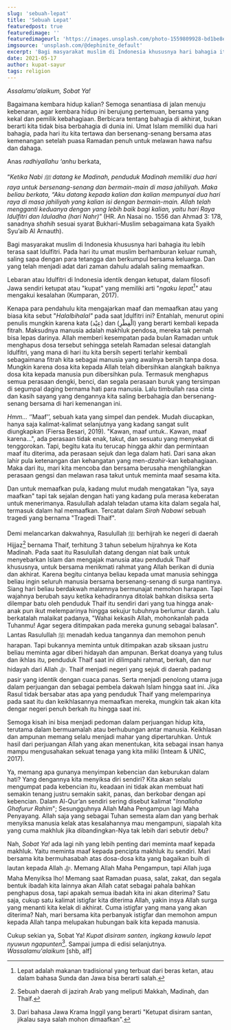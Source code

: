 ```yaml
---
slug: 'sebuah-lepat'
title: 'Sebuah Lepat'
featuredpost: true
featuredimage: ''
featuredimageurl: 'https://images.unsplash.com/photo-1559809928-bd1be8ea204b?ixid=MnwxMjA3fDB8MHxwaG90by1wYWdlfHx8fGVufDB8fHx8&ixlib=rb-1.2.1&auto=format&fit=crop&w=1050&q=80'
imgsource: 'unsplash.com/@dephinite_default'
excerpt: 'Bagi masyarakat muslim di Indonesia khususnya hari bahagia itu lebih terasa saat Idulfitri. Pada hari itu umat muslim berhamburan keluar rumah, saling sapa dengan para tetangga dan berkumpul bersama keluarga. Dan yang telah menjadi adat dari zaman dahulu adalah saling memaafkan.'
date: 2021-05-17
author: kupat-sayur
tags: religion
---
```


_Assalamu'alaikum, Sobat Ya!_

Bagaimana kembara hidup kalian? Semoga senantiasa di jalan menuju kebenaran, agar kembara hidup ini berujung pertemuan, bersama yang kekal dan pemilik kebahagiaan. Berbicara tentang bahagia di akhirat, bukan berarti kita tidak bisa berbahagia di dunia ini. Umat Islam memiliki dua hari bahagia, pada hari itu kita tertawa dan bersenang-senang bersama atas kemenangan setelah puasa Ramadan penuh untuk melawan hawa nafsu dan dahaga.

Anas _radhiyallahu ‘anhu_ berkata,

“_Ketika Nabi ﷺ datang ke Madinah, penduduk Madinah memiliki dua hari raya untuk bersenang-senang dan bermain-main di masa jahiliyah. Maka beliau berkata, “Aku datang kepada kalian dan kalian mempunyai dua hari raya di masa jahiliyah yang kalian isi dengan bermain-main. Allah telah mengganti keduanya dengan yang lebih baik bagi kalian, yaitu hari Raya Idulfitri dan Iduladha (hari Nahr)_” (HR. An Nasai no. 1556 dan Ahmad 3: 178, sanadnya _shahih_ sesuai syarat Bukhari-Muslim sebagaimana kata Syaikh Syu’aib Al Arnauth).

Bagi masyarakat muslim di Indonesia khususnya hari bahagia itu lebih terasa saat Idulfitri. Pada hari itu umat muslim berhamburan keluar rumah, saling sapa dengan para tetangga dan berkumpul bersama keluarga. Dan yang telah menjadi adat dari zaman dahulu adalah saling memaafkan.

Lebaran atau Idulfitri di Indonesia identik dengan ketupat, dalam filosofi Jawa sendiri ketupat atau "kupat" yang memiliki arti "_ngaku lepat[^1]"_ atau mengakui kesalahan (Kumparan, 2017).

Kenapa para pendahulu kita mengajarkan maaf dan memaafkan atau yang biasa kita sebut "_Halalbihalal"_ pada saat Idulfitri ini? Entahlah, menurut opini penulis mungkin karena kata (عِيْد) dan (الْفِطْرِ) yang berarti kembali kepada fitrah. Maksudnya manusia adalah makhluk pendosa, mereka tak pernah bisa lepas darinya. Allah memberi kesempatan pada bulan Ramadan untuk menghapus dosa tersebut sehingga setelah Ramadan selesai datanglah Idulfitri, yang mana di hari itu kita bersih seperti terlahir kembali sebagaimana fitrah kita sebagai manusia yang awalnya bersih tanpa dosa. Mungkin karena dosa kita kepada Allah telah dibersihkan alangkah baiknya dosa kita kepada manusia pun dibersihkan pula. Termasuk menghapus semua perasaan dengki, benci, dan segala perasaan buruk yang tersimpan di segumpal daging bernama hati para manusia. Lalu timbullah rasa cinta dan kasih sayang yang dengannya kita saling berbahagia dan bersenang-senang bersama di hari kemenangan ini.

_Hmm..._ ‘’Maaf’’, sebuah kata yang simpel dan pendek. Mudah diucapkan, hanya saja kalimat-kalimat selanjutnya yang kadang sangat sulit diungkapkan (Fiersa Besari, 2019). "Kawan, maaf untuk.. Kawan, maaf karena...", ada perasaan tidak enak, takut, dan sesuatu yang menyekat di tenggorokan. Tapi, begitu kata itu terucap hingga akhir dan permintaan maaf itu diterima, ada perasaan sejuk dan lega dalam hati. Dari sana akan lahir pula ketenangan dan kehangatan yang men-_dzahir_-kan kebahagiaan. Maka dari itu, mari kita mencoba dan bersama berusaha menghilangkan perasaan gengsi dan melawan rasa takut untuk meminta maaf sesama kita.

Dan untuk memaafkan pula, kadang mulut mudah mengatakan "Iya, saya maafkan" tapi tak sejalan dengan hati yang kadang pula merasa keberatan untuk menerimanya. Rasulullah adalah teladan utama kita dalam segala hal, termasuk dalam hal memaafkan. Tercatat dalam _Sirah Nabawi_ sebuah tragedi yang bernama "Tragedi Thaif".

Demi melancarkan dakwahnya, Rasulullah ﷺ berhijrah ke negeri di daerah Hijjaz[^2] bernama Thaif, terhitung 3 tahun sebelum hijrahnya ke Kota Madinah. Pada saat itu Rasulullah datang dengan niat baik untuk menyebarkan Islam dan mengajak manusia atau penduduk Thaif khususnya, untuk bersama menikmati rahmat yang Allah berikan di dunia dan akhirat. Karena begitu cintanya beliau kepada umat manusia sehingga beliau ingin seluruh manusia bersama bersenang-senang di surga nantinya. Siang hari beliau berdakwah malamnya bermunajat memohon harapan. Tapi wajahnya berubah sayu ketika kehadirannya ditolak bahkan disiksa serta dilempar batu oleh penduduk Thaif itu sendiri dari yang tua hingga anak-anak pun ikut melemparinya hingga sekujur tubuhnya berlumur darah. Lalu berkatalah malaikat padanya, "Wahai kekasih Allah, mohonkanlah pada Tuhanmu! Agar segera ditimpakan pada mereka gunung sebagai balasan". Lantas Rasulullah ﷺ menadah kedua tangannya dan memohon penuh harapan. Tapi bukannya meminta untuk ditimpakan azab siksaan justru beliau meminta agar diberi hidayah dan ampunan. Berkat doanya yang tulus dan ikhlas itu, penduduk Thaif saat ini dilimpahi rahmat, berkah, dan nur hidayah dari Allah ﷻ. Thaif menjadi negeri yang sejuk di daerah padang pasir yang identik dengan cuaca panas. Serta menjadi penolong utama juga dalam perjuangan dan sebagai pembela dakwah Islam hingga saat ini. Jika Rasul tidak bersabar atas apa yang penduduk Thaif yang melemparinya pada saat itu dan keikhlasannya memaafkan mereka, mungkin tak akan kita dengar negeri penuh berkah itu hingga saat ini.

Semoga kisah ini bisa menjadi pedoman dalam perjuangan hidup kita, terutama dalam bermuamalah atau berhubungan antar manusia. Keikhlasan dan ampunan memang selalu menjadi mahar yang dipertaruhkan. Untuk hasil dari perjuangan Allah yang akan menentukan, kita sebagai insan hanya mampu mengusahakan sekuat tenaga yang kita miliki (Inteam & UNIC, 2017).

Ya, memang apa gunanya menyimpan kebencian dan keburukan dalam hati? Yang dengannya kita menyiksa diri sendiri? Kita akan selalu mengumpat pada kebencian itu, keadaan ini tidak akan membuat hati semakin tenang justru semakin sakit, panas, dan berkobar dengan api kebencian. Dalam Al-Qur’an sendiri sering disebut kalimat "_Innallaha Ghafurur Rahim_"; Sesungguhnya Allah Maha Pengampun lagi Maha Penyayang. Allah saja yang sebagai Tuhan semesta alam dan yang berhak menyiksa manusia kelak atas kesalahannya mau mengampuni, siapalah kita yang cuma makhluk jika dibandingkan-Nya tak lebih dari sebutir debu?

Nah, _Sobat Ya!_ ada lagi nih yang lebih penting dari meminta maaf kepada makhluk. Yaitu meminta maaf kepada pencipta makhluk itu sendiri. Mari bersama kita bermuhasabah atas dosa-dosa kita yang bagaikan buih di lautan kepada Allah ﷻ. Memang Allah Maha Pengampun, tapi Allah juga Maha Menyiksa lho! Memang saat Ramadan puasa, salat, zakat, dan segala bentuk ibadah kita lainnya akan Allah catat sebagai pahala bahkan penghapus dosa, tapi apakah semua ibadah kita ini akan diterima? Satu saja, cukup satu kalimat istigfar kita diterima Allah, yakin insya Allah surga yang menanti kita kelak di akhirat. Cuma istigfar yang mana yang akan diterima? Nah, mari bersama kita perbanyak istigfar dan memohon ampun kepada Allah tanpa melupakan hubungan baik kita kepada manusia.

Cukup sekian ya, Sobat Ya! _Kupat disiram santen, ingkang kawulo lepat nyuwun ngapunten_[^3]. Sampai jumpa di edisi selanjutnya. _Wassalamu'alaikum_ [shb, alf]

[^1]: Lepat adalah makanan tradisional yang terbuat dari beras ketan, atau dalam bahasa Sunda dan Jawa bisa berarti salah.
[^2]: Sebuah daerah di jazirah Arab yang meliputi Makkah, Madinah, dan Thaif.
[^3]: Dari bahasa Jawa Krama Inggil yang berarti "Ketupat disiram santan, jikalau saya salah mohon dimaafkan".
